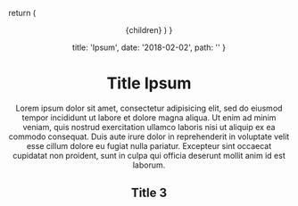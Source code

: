 
  return (
    <Shell>
      <Header pageName="Post" />
      <Content>
        {children}
      </Content>
    </Shell>
  )
}

  title: 'Ipsum',
  date: '2018-02-02',
  path: ''
}

# Title Ipsum

Lorem ipsum dolor sit amet, consectetur adipisicing elit, sed do eiusmod
tempor incididunt ut labore et dolore magna aliqua. Ut enim ad minim veniam,
quis nostrud exercitation ullamco laboris nisi ut aliquip ex ea commodo
consequat. Duis aute irure dolor in reprehenderit in voluptate velit esse
cillum dolore eu fugiat nulla pariatur. Excepteur sint occaecat cupidatat non
proident, sunt in culpa qui officia deserunt mollit anim id est laborum.

## Title 3
